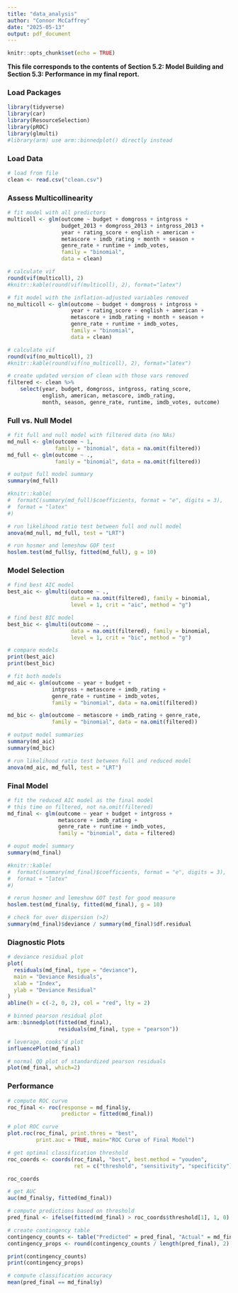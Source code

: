 ---
title: "data_analysis"
author: "Connor McCaffrey"
date: "2025-05-13"
output: pdf_document
---

```{r setup, include=FALSE}
knitr::opts_chunk$set(echo = TRUE)
```

**This file corresponds to the contents of Section 5.2: Model Building and Section 5.3: Performance in my final report.**

### Load Packages

```{r message=F, warning=F}
library(tidyverse)
library(car)
library(ResourceSelection)
library(pROC)
library(glmulti)
#library(arm) use arm::binnedplot() directly instead
```

### Load Data

```{r}
# load from file
clean <- read.csv("clean.csv")
```

### Assess Multicollinearity

```{r}
# fit model with all predictors
multicoll <- glm(outcome ~ budget + domgross + intgross +
                 budget_2013 + domgross_2013 + intgross_2013 +
                 year + rating_score + english + american +
                 metascore + imdb_rating + month + season +
                 genre_rate + runtime + imdb_votes,
                 family = "binomial",
                 data = clean)

# calculate vif
round(vif(multicoll), 2)
#knitr::kable(round(vif(multicoll), 2), format="latex")
```

```{r}
# fit model with the inflation-adjusted variables removed
no_multicoll <- glm(outcome ~ budget + domgross + intgross + 
                    year + rating_score + english + american +
                    metascore + imdb_rating + month + season +
                    genre_rate + runtime + imdb_votes,
                    family = "binomial",
                    data = clean)

# calculate vif
round(vif(no_multicoll), 2)
#knitr::kable(round(vif(no_multicoll), 2), format="latex")
```

```{r}
# create updated version of clean with those vars removed
filtered <- clean %>%
    select(year, budget, domgross, intgross, rating_score,
           english, american, metascore, imdb_rating,
           month, season, genre_rate, runtime, imdb_votes, outcome)

```

### Full vs. Null Model

```{r}
# fit full and null model with filtered data (no NAs)
md_null <- glm(outcome ~ 1,
               family = "binomial", data = na.omit(filtered))
md_full <- glm(outcome ~ .,
               family = "binomial", data = na.omit(filtered))
```

```{r}
# output full model summary
summary(md_full)

#knitr::kable(
#  formatC(summary(md_full)$coefficients, format = "e", digits = 3),
#  format = "latex"
#)
```

```{r}
# run likelihood ratio test between full and null model
anova(md_null, md_full, test = "LRT")
```

```{r}
# run hosmer and lemeshow GOF test
hoslem.test(md_full$y, fitted(md_full), g = 10)
```

### Model Selection

```{r}
# find best AIC model
best_aic <- glmulti(outcome ~ .,
                    data = na.omit(filtered), family = binomial, 
                    level = 1, crit = "aic", method = "g")
```

```{r}
# find best BIC model
best_bic <- glmulti(outcome ~ .,
                    data = na.omit(filtered), family = binomial, 
                    level = 1, crit = "bic", method = "g")
```

```{r}
# compare models
print(best_aic)
print(best_bic)
```

```{r}
# fit both models
md_aic <- glm(outcome ~ year + budget +
              intgross + metascore + imdb_rating +
              genre_rate + runtime + imdb_votes,
              family = "binomial", data = na.omit(filtered))

md_bic <- glm(outcome ~ metascore + imdb_rating + genre_rate,
              family = "binomial", data = na.omit(filtered))
```

```{r}
# output model summaries
summary(md_aic)
summary(md_bic)
```

```{r}
# run likelihood ratio test between full and reduced model
anova(md_aic, md_full, test = "LRT")
```

### Final Model

```{r}
# fit the reduced AIC model as the final model
# this time on filtered, not na.omit(filtered)
md_final <- glm(outcome ~ year + budget + intgross +
                metascore + imdb_rating +
                genre_rate + runtime + imdb_votes,
                family = "binomial", data = filtered)
```

```{r}
# ouput model summary
summary(md_final)

#knitr::kable(
#  formatC(summary(md_final)$coefficients, format = "e", digits = 3),
#  format = "latex"
#)
```

```{r}
# rerun hosmer and lemeshow GOT test for good measure
hoslem.test(md_final$y, fitted(md_final), g = 10)
```

```{r}
# check for over dispersion (>2)
summary(md_final)$deviance / summary(md_final)$df.residual
```

### Diagnostic Plots

```{r}
# deviance residual plot
plot(
  residuals(md_final, type = "deviance"),
  main = "Deviance Residuals",
  xlab = "Index",
  ylab = "Deviance Residual"
)
abline(h = c(-2, 0, 2), col = "red", lty = 2)
```

```{r}
# binned pearson residual plot
arm::binnedplot(fitted(md_final),
                residuals(md_final, type = "pearson"))
```

```{r}
# leverage, cooks'd plot
influencePlot(md_final)
```

```{r}
# normal QQ plot of standardized pearson residuals
plot(md_final, which=2)
```

### Performance

```{r}
# compute ROC curve
roc_final <- roc(response = md_final$y,
                 predictor = fitted(md_final))

# plot ROC curve
plot.roc(roc_final, print.thres = "best",
         print.auc = TRUE, main="ROC Curve of Final Model")
```

```{r}
# get optimal classification threshold
roc_coords <- coords(roc_final, "best", best.method = "youden",
                     ret = c("threshold", "sensitivity", "specificity"))

roc_coords
```

```{r}
# get AUC
auc(md_final$y, fitted(md_final))
```

```{r}
# compute predictions based on threshold
pred_final <- ifelse(fitted(md_final) > roc_coords$threshold[1], 1, 0)

# create contingency table
contingency_counts <- table("Predicted" = pred_final, "Actual" = md_final$y)
contingency_props <- round(contingency_counts / length(pred_final), 2)

print(contingency_counts)
print(contingency_props)
```

```{r}
# compute classification accuracy
mean(pred_final == md_final$y)
```